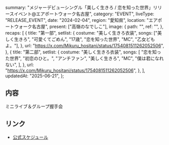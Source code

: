   summary:
    "メジャーデビューシングル「美しく生きろ / 恋を知った世界」リリースイベント@エアポートウォーク名古屋",
  category: "EVENT",
  liveType: "RELEASE_EVENT",
  date: "2024-02-04",
  region: "愛知県",
  location: "エアポートウォーク名古屋",
  present: ["高嶺のなでしこ"],
  image: {
    path: "",
    ref: "",
  },
  recaps: [
    {
      title: "第一部",
      setlist: {
        costume: "美しく生きろ衣装",
        songs: ["美しく生きろ", "可愛くてごめん", "17歳", "恋を知った世界", "MC", "乙女どもよ。"],
      },
      url: "https://x.com/Mikuru_hositani/status/1754081511262052506",
    },
    {
      title: "第二部",
      setlist: {
        costume: "美しく生きろ衣装",
        songs: [
          "恋を知った世界",
          "初恋のひと。",
          "アンチファン",
          "美しく生きろ",
          "MC",
          "僕は君になれない",
        ],
      },
      url: "https://x.com/Mikuru_hositani/status/1754081511262052506",
    },
  ],
  updatedAt: "2025-06-21",
};

## 内容

ミニライブ＆グループ握手会

## リンク

- [公式スケジュール](https://takanenonadeshiko.jp/?p=1742)
